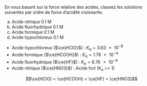::: {.Exercise data-latex=""}

En vous basant sur la force relative des acides, classez les solutions suivantes par ordre de force d'acidité croissante.

a. Acide nitrique 0.1 M  
b. Acide fluorhydrique 0.1 M  
c. Acide formique 0.1 M  
d. Acide hypochloreux 0.1 M

:::

::: {.Answer data-latex=""}

- Acide hypochloreux ($\ce{HClO}$) : $K_a = \num{3.63e-8}$  
- Acide formique ($\ce{HCOOH}$) : $K_a = \num{1.78e-4}$  
- Acide fluorhydrique ($\ce{HF}$) : $K_a = \num{6.76e-4}$  
- Acide nitrique ($\ce{HNO3}$) : Acide fort (K~a~ >> 1)  

$$\ce{HClO} < \ce{HCOOH} < \ce{HF} < \ce{HNO3}$$

:::